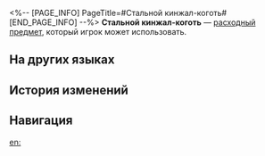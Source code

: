 <%-- [PAGE_INFO]
PageTitle=#Стальной кинжал-коготь#
[END_PAGE_INFO] --%>
{{Расходный предмет Инфобокс
|id          = 408437
|Изображения = Предмет Стальной кинжал-коготь.png
|Тип         = Расходные предметы силы атаки
|Редкость    = 2
|Эффект      = Повышает силу атаки всех союзников на 20% в следующем бою. Если текущий процент НР ниже 50%, то сила атаки дополнительно повышается на 20%.
|Описание    = Сталехваты, также известные как Чёрные Клинки, - опасные существа, которые когда-то жили на территории каструма Кремноса. Когти этих чудовищ напоминали мечи, способные одним взмахом разрубить любое крепкое оружие. Сейчас они вымерли, а воины создали оружие, напоминающее их когти. Раны, нанесённые лезвием своеобразной формы, кровоточат без остановки.
|Рецепт      = 
|Источник1   = [[Кузница Хартонуса]]
|Источник2   = 
|Источник3   = 
}}
{{Описание|''«Большинство существ перестают сражаться, когда умирают, но не в этом случае».''}}
'''Стальной кинжал-коготь''' — [[расходный предмет]], который игрок может использовать.

==На других языках==
{{На других языках
|en   = Steelclaw Dagger
|zhs  = 钢爪匕首
|zht  = 鋼爪匕首
|ja   = 鋼爪の短剣
|ko   = 강철 발톱 비수
|es   = Daga Garracero
|fr   = Dague à griffes d'acier
|ru   = Стальной кинжал-коготь
|th   = กริชกรงเล็บเหล็ก
|vi   = Dao Găm Móng Thép
|de   = Stahlklauendolch
|id   = Steelclaw Dagger
|pt   = Adaga Garra de Aço
}}

==История изменений==
{{История изменений|3.5}}

==Навигация==
{{Расходные предметы Навбокс}}

[[en:]]